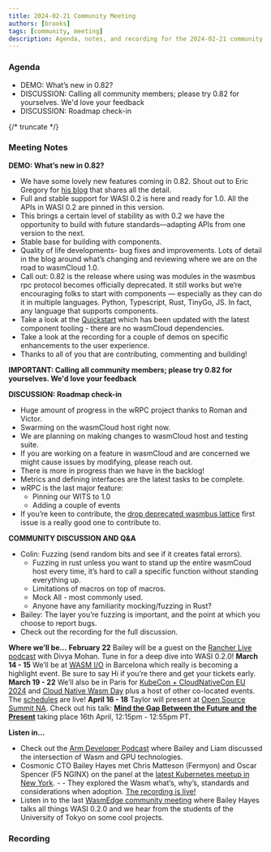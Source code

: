 ```yaml
---
title: 2024-02-21 Community Meeting
authors: [brooks]
tags: [community, meeting]
description: Agenda, notes, and recording for the 2024-02-21 community meeting
---
```



### Agenda

- DEMO: What’s new in 0.82?
- DISCUSSION: Calling all community members; please try 0.82 for yourselves. We'd love your feedback
- DISCUSSION: Roadmap check-in

{/* truncate */}

### Meeting Notes

**DEMO: What’s new in 0.82?**
- We have some lovely new features coming in 0.82. Shout out to Eric Gregory for [his blog](https://wasmcloud.com/blog/wasmcloud-0.82-wasi-p2-is-here) that shares all the detail.
- Full and stable support for WASI 0.2 is here and ready for 1.0. All the APIs in WASI 0.2 are pinned in this version.
- This brings a certain level of stability as with 0.2 we have the opportunity to build with future standards—adapting APIs from one version to the next.
- Stable base for building with components.
- Quality of life developments- bug fixes and improvements. Lots of detail in the blog around what’s changing and reviewing where we are on the road to wasmCloud 1.0.
- Call out: 0.82 is the release where using was modules in the wasmbus rpc protocol becomes officially deprecated. It still works but we’re encouraging folks to start with components — especially as they can do it in multiple languages. Python, Typescript, Rust, TinyGo, JS. In fact, any language that supports components.
- Take a look at the [Quickstart](https://wasmcloud.com/docs/tour/hello-world) which has been updated with the latest component tooling - there are no wasmCloud dependencies.
- Take a look at the recording for a couple of demos on specific enhancements to the user experience.
- Thanks to all of you that are contributing, commenting and building!

**IMPORTANT: Calling all community members; please try 0.82 for yourselves. We'd love your feedback**

**DISCUSSION: Roadmap check-in**
- Huge amount of progress in the wRPC project thanks to Roman and Victor.
- Swarming on the wasmCloud host right now.
- We are planning on making changes to wasmCloud host and testing suite.
- If you are working on a feature in wasmCloud and are concerned we might cause issues by modifying, please reach out.
- There is more in progress than we have in the backlog!
- Metrics and defining interfaces are the latest tasks to be complete.
- wRPC is the last major feature:
    - Pinning our WITS to 1.0
    - Adding a couple of events
- If you’re keen to contribute, the [drop deprecated wasmbus lattice](https://github.com/wasmCloud/wasmCloud/issues/1104) first issue is a really good one to contribute to.

**COMMUNITY DISCUSSION AND Q&A**
- Colin: Fuzzing (send random bits and see if it creates fatal errors).
    - Fuzzing in rust unless you want to stand up the entire wasmCoud host every time, it’s hard to call a specific function without standing everything up.
    - Limitations of macros on top of macros.
    - Mock All - most commonly used.
    - Anyone have any familiarity mocking/fuzzing in Rust?
- Bailey: The layer you’re fuzzing is important, and the point at which you choose to report bugs.
- Check out the recording for the full discussion.

**Where we’ll be…**
**February 22** Bailey will be a guest on the [Rancher Live podcast](https://www.youtube.com/watch?v=SPdzvL59tIA) with Divya Mohan. Tune in for a deep dive into WASI 0.2.0!
**March 14 - 15** We’ll be at [WASM I/O](https://2024.wasmio.tech/) in Barcelona which really is becoming a highlight event. Be sure to say Hi if you’re there and get your tickets early.
**March 19 - 22** We’ll also be in Paris for [KubeCon + CloudNativeCon EU 2024](https://events.linuxfoundation.org/kubecon-cloudnativecon-europe/) and [Cloud Native Wasm Day](https://events.linuxfoundation.org/kubecon-cloudnativecon-europe/co-located-events/cloud-native-wasm-day/) plus a host of other co-located events. The [schedules](https://events.linuxfoundation.org/kubecon-cloudnativecon-europe/program/schedule/) are live!
**April 16 - 18** Taylor will present at [Open Source Summit NA](https://events.linuxfoundation.org/open-source-summit-north-america/). Check out his talk: **[Mind the Gap Between the Future and the Present](https://ossna2024.sched.com/#)** taking place 16th April, 12:15pm - 12:55pm PT.

**Listen in…**
- Check out the [Arm Developer Podcast](https://www.youtube.com/watch?v=iDTHXGuqXAI) where Bailey and Liam discussed the intersection of Wasm and GPU technologies.
- Cosmonic CTO Bailey Hayes met Chris Matteson (Fermyon) and Oscar Spencer (F5 NGINX) on the panel at the [latest Kubernetes meetup in New York](https://www.meetup.com/new-york-kubernetes-meetup/events/297886914/). - - They explored the Wasm what’s, why’s, standards and considerations when adoption. [The recording is live!](https://youtu.be/ThcQNR-aVvI)
- Listen in to the last [WasmEdge community meeting](https://youtu.be/ttiE7g2Ojuk) where Bailey Hayes talks all things WASI 0.2.0 and we hear from the students of the University of Tokyo on some cool projects.

### Recording

<YouTube url="https://www.youtube.com/watch?v=G7v14TdLLZs" />
